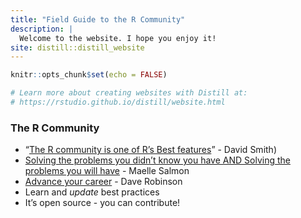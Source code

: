 ```yaml
---
title: "Field Guide to the R Community"
description: |
  Welcome to the website. I hope you enjoy it!
site: distill::distill_website
---
```


```r
knitr::opts_chunk$set(echo = FALSE)

# Learn more about creating websites with Distill at:
# https://rstudio.github.io/distill/website.html

```


### The R Community

* “[The R community is one of R’s Best features](https://blog.revolutionanalytics.com/2017/06/r-community.html)” - David Smith)  
* [Solving the problems you didn’t know you have AND Solving the problems you will have](https://masalmon.eu/2019/01/25/uptodate) - Maelle Salmon  
* [Advance your career](https://www.dropbox.com/s/jk7216yr30ztpdp/DavidRobinson-RStudio-2019-old.pdf?dl=0) - Dave Robinson  
* Learn and *update* best practices   
* It’s open source - you can contribute!  